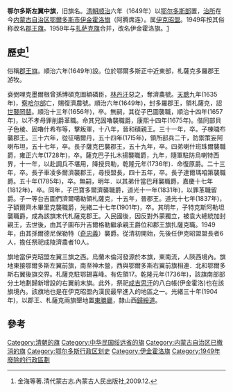 {{Merge|郡王旗|time=2021-04-01T13:08:59+00:00}}
'''鄂尔多斯左翼中旗'''，旧旗名。[[清朝|清朝]][[顺治|顺治]]六年（1649年）以[[鄂尔多斯部|鄂尔多斯部]]置，[[治所|治所]]在今[[内蒙古自治区|内蒙古自治区]][[鄂爾多斯市|鄂爾多斯市]][[伊金霍洛旗|伊金霍洛旗]]（阿腾席连）。属[[伊克昭盟|伊克昭盟]]。1949年按其俗称改名[[郡王旗|郡王旗]]。1959年与[[扎萨克旗|扎萨克旗]]合并，改名伊金霍洛旗。[https://web.archive.org/web/20100502053447/http://www.archives.nm.cn/show.aspx?id=166&cid=27]

== 歷史<ref>金海等著.清代蒙古志.內蒙古人民出版社,2009.12.</ref> ==
俗稱[[郡王旗|郡王旗]]。順治六年(1649年)設。位於鄂爾多斯正中近東部，札薩克多羅郡王游牧。

袞弼哩克墨爾根曾孫博碩克圖額磷臣，[[林丹汗|林丹汗]]惡之，奪濟農號。[[天聰|天聰]]九年(1635年)，[[察哈尔部|察哈尔部]]亡，賜復濟農號。順治六年(1649年)，封多羅郡王，領札薩克，詔[[世襲罔替|世襲罔替]]。順治十三年(1656年)，卒。無嗣，其從子巴圖襲職，順治十四年(1657年)，以不孝母罪削爵革職。命其兄固嚕襲職爵，康熙十四年(1675年)。偕同部貝子色棱、固嚕什希布等，擊叛軍，十八年，晉和碩親王。三十一年，卒。子棟噦布襲郡王。三十六年，從征噶爾丹，五十四年(17l5年)，領所部兵二千，防禦策妄阿喇布坦，五十七年，卒。長子薩克巴襲郡王，五十九年，卒。四弟喇什班珠爾襲職爵，雍正六年(1728年)，卒。薩克巴子扎木揚襲職爵，九年，隨軍駐防烏喇特西界，十一年，以赴調兵不堪用，降授貝勒，乾隆元年(1736年)．命復原爵。二十三年，卒。長子車凌多爾濟襲郡王，尋授盟長，四十五年，卒。長子達爾瑪咱第襲職爵。五十年(1785年)，卒。無嗣，明年．以其弟什當巴拜襲職爵，嘉慶十七年(1812年)，卒。同年，子巴寶多爾濟襲職爵，道光十一年(1831年)，以罪革職留爵。子一等台吉圖們濟爾噶勒領札薩克，十五年，晉郡王。道光十七年(1837年)，子額爾齊木畢里克襲職爵，光緒二十七年(1901年)，卒。其明年，子特克斯阿勒坦襲職爵，成為該旗末代札薩克郡王。入民國後，因反對外蒙獨立，被袁大總統加封親王，去世後，由其子圖布升吉爾格勒繼承親王爵位和郡王旗扎薩克職。1949年，由其孫爾德尼保勒特（[[奇忠義|奇忠義]]）襲爵。從清初開始，先後任伊克昭盟盟長者6人，擔任祭祀成陵濟農者10人。

旗地當伊克昭盟左翼三旗之西。烏蘭木倫河發源於本旗，東南流，人陝西境內。旗地東接鄂爾多斯左翼前旗，南至神木營，西與鄂爾多斯右翼前旗相連．北和鄂爾多斯右翼後旗交界。札薩克駐鄂錫喜峰。有佐領17。乾隆元年(1736年)，該旗南部部分土地劃歸新增設的右翼前末旗。此外，祭祀[[成吉思汗|成吉思汗]]的八白帳(伊金霍洛)也在該旗境內。該旗地也是在伊克昭盟內漢民最早進入的地區之一。光緒三十年(1904年)，以郡王、札薩克兩旗墾地置[[東勝廳|東勝廳]]，隸山西[[歸綏道|歸綏道]]。

== 參考 ==
{{reflist}}

{{中华民国绥远省行政区划}}
{{DEFAULTSORT:E}}
[[Category:清朝的旗|Category:清朝的旗]]
[[Category:中华民国绥远省的旗|Category:中华民国绥远省的旗]]
[[Category:内蒙古自治区已撤消的旗|Category:内蒙古自治区已撤消的旗]]
[[Category:鄂尔多斯行政区划史|Category:鄂尔多斯行政区划史]]
[[Category:伊金霍洛旗|Category:伊金霍洛旗]]
[[Category:1949年廢除的行政區劃|Category:1949年廢除的行政區劃]]